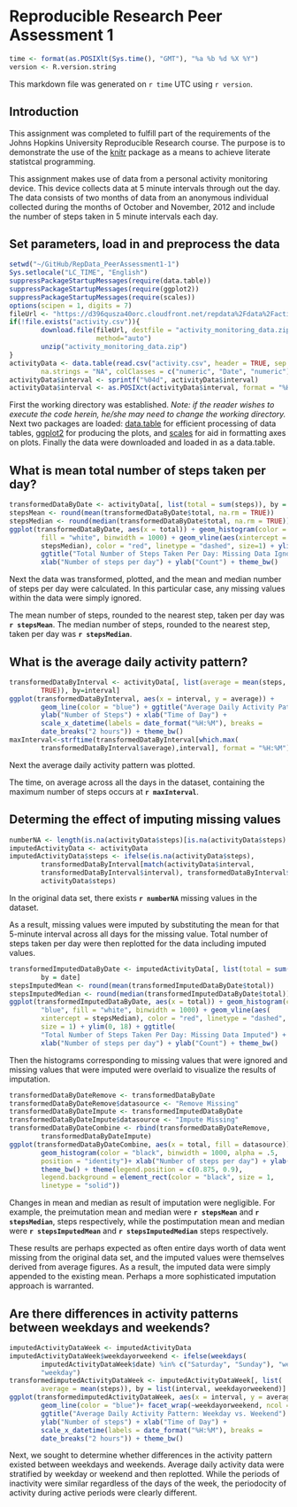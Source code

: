 Reproducible Research Peer Assessment 1
========================================================
```r
time <- format(as.POSIXlt(Sys.time(), "GMT"), "%a %b %d %X %Y")
version <- R.version.string
```
This markdown file was generated on `r time` UTC using `r version`.

## Introduction

This assignment was completed to fulfill part of the requirements of the Johns Hopkins University Reproducible Research course.  The purpose is to demonstrate the use of the [knitr](http://cran.r-project.org/web/packages/knitr/) package as a means to achieve literate statistcal programming.

This assignment makes use of data from a personal activity monitoring device. This device collects data at 5 minute intervals through out the day. The data consists of two months of data from an anonymous individual collected during the months of October and November, 2012 and include the number of steps taken in 5 minute intervals each day.


## Set parameters, load in and preprocess the data

```r
setwd("~/GitHub/RepData_PeerAssessment1-1")
Sys.setlocale("LC_TIME", "English")
suppressPackageStartupMessages(require(data.table))
suppressPackageStartupMessages(require(ggplot2))
suppressPackageStartupMessages(require(scales))
options(scipen = 1, digits = 7)
fileUrl <- "https://d396qusza40orc.cloudfront.net/repdata%2Fdata%2Factivity.zip"
if(!file.exists("activity.csv")){
        download.file(fileUrl, destfile = "activity_monitoring_data.zip", 
                      method="auto")       
        unzip("activity_monitoring_data.zip")
}
activityData <- data.table(read.csv("activity.csv", header = TRUE, sep = ",",
        na.strings = "NA", colClasses = c("numeric", "Date", "numeric")))
activityData$interval <- sprintf("%04d", activityData$interval)
activityData$interval <- as.POSIXct(activityData$interval, format = "%H%M")
```

First the working directory was established.  *Note: if the reader wishes to execute the code herein, he/she may need to change the working directory.*  Next two packages are loaded: [data.table](http://cran.r-project.org/web/packages/data.table/index.html) for efficient processing of data tables, [ggplot2](http://ggplot2.org/) for producing the plots, and [scales](http://cran.r-project.org/web/packages/scales/index.html) for aid in formatting axes on plots. Finally the data were downloaded and loaded in as a data.table.


## What is mean total number of steps taken per day?

```r
transformedDataByDate <- activityData[, list(total = sum(steps)), by = date]
stepsMean <- round(mean(transformedDataByDate$total, na.rm = TRUE))
stepsMedian <- round(median(transformedDataByDate$total, na.rm = TRUE))
ggplot(transformedDataByDate, aes(x = total)) + geom_histogram(color = "blue", 
        fill = "white", binwidth = 1000) + geom_vline(aes(xintercept = 
        stepsMedian), color = "red", linetype = "dashed", size=1) + ylim(0, 18) + 
        ggtitle("Total Number of Steps Taken Per Day: Missing Data Ignored") + 
        xlab("Number of steps per day") + ylab("Count") + theme_bw()
```


Next the data was transformed, plotted, and the mean and median number of steps per day were calculated.  In this particular case, any missing values within the data were simply ignored.

The mean number of steps, rounded to the nearest step, taken per day was **`r stepsMean`**.
The median number of steps, rounded to the nearest step,  taken per day was **`r stepsMedian`**.


## What is the average daily activity pattern?

```r
transformedDataByInterval <- activityData[, list(average = mean(steps, na.rm = 
        TRUE)), by=interval]
ggplot(transformedDataByInterval, aes(x = interval, y = average)) + 
        geom_line(color = "blue") + ggtitle("Average Daily Activity Pattern") +  
        ylab("Number of Steps") + xlab("Time of Day") + 
        scale_x_datetime(labels = date_format("%H:%M"), breaks = 
        date_breaks("2 hours")) + theme_bw()
maxInterval<-strftime(transformedDataByInterval[which.max(
        transformedDataByInterval$average),interval], format = "%H:%M")
```

Next the average daily activity pattern was plotted.  

The time, on average across all the days in the dataset, containing 
the maximum number of steps occurs at **`r maxInterval`**.


## Determing the effect of imputing missing values

```r
numberNA <- length(is.na(activityData$steps)[is.na(activityData$steps) == TRUE])
imputedActivityData <- activityData
imputedActivityData$steps <- ifelse(is.na(activityData$steps), 
        transformedDataByInterval[match(activityData$interval, 
        transformedDataByInterval$interval), transformedDataByInterval$average], 
        activityData$steps)
```

In the original data set, there exists **`r numberNA`** missing values in the dataset.


As a result, missing values were imputed by substituting the mean for that 5-minute interval across all days for the missing value.  Total number of steps taken per day were then replotted for the data including imputed values.  

```r
transformedImputedDataByDate <- imputedActivityData[, list(total = sum(steps)),
        by = date]
stepsImputedMean <- round(mean(transformedImputedDataByDate$total))
stepsImputedMedian <- round(median(transformedImputedDataByDate$total))
ggplot(transformedImputedDataByDate, aes(x = total)) + geom_histogram(color =
        "blue", fill = "white", binwidth = 1000) + geom_vline(aes(
        xintercept = stepsMedian), color = "red", linetype = "dashed", 
        size = 1) + ylim(0, 18) + ggtitle(
        "Total Number of Steps Taken Per Day: Missing Data Imputed") + 
        xlab("Number of steps per day") + ylab("Count") + theme_bw()
```

Then the histograms corresponding to missing values that were ignored and missing values that were imputed were overlaid to visualize the results of imputation. 

```r
transformedDataByDateRemove <- transformedDataByDate
transformedDataByDateRemove$datasource <- "Remove Missing"
transformedDataByDateImpute <- transformedImputedDataByDate
transformedDataByDateImpute$datasource <- "Impute Missing"
transformedDataByDateCombine <- rbind(transformedDataByDateRemove,
        transformedDataByDateImpute)
ggplot(transformedDataByDateCombine, aes(x = total, fill = datasource)) + 
        geom_histogram(color = "black", binwidth = 1000, alpha = .5, 
        position = "identity")+ xlab("Number of steps per day") + ylab("Count") + 
        theme_bw() + theme(legend.position = c(0.875, 0.9),
        legend.background = element_rect(color = "black", size = 1, 
        linetype = "solid"))
```

Changes in mean and median as result of imputation were negligible.  For example,
the preimutation mean and median were **`r stepsMean`** and **`r stepsMedian`**, 
steps respectively, while the postimputation mean and median were **`r stepsImputedMean`** and **`r stepsImputedMedian`** steps respectively.

These results are perhaps expected as often entire days worth of data went missing from the original data set, and the imputed values were themselves derived from average figures. As a result, the imputed data were simply appended to the existing mean.  Perhaps a more sophisticated imputation approach is warranted.


## Are there differences in activity patterns between weekdays and weekends?

```r
imputedActivityDataWeek <- imputedActivityData
imputedActivityDataWeek$weekdayorweekend <- ifelse(weekdays(
        imputedActivityDataWeek$date) %in% c("Saturday", "Sunday"), "weekend", 
        "weekday")
transformedimputedActivityDataWeek <- imputedActivityDataWeek[, list(
        average = mean(steps)), by = list(interval, weekdayorweekend)]
ggplot(transformedimputedActivityDataWeek, aes(x = interval, y = average)) + 
        geom_line(color = "blue")+ facet_wrap(~weekdayorweekend, ncol = 1) +
        ggtitle("Average Daily Activity Pattern: Weekday vs. Weekend") + 
        ylab("Number of steps") + xlab("Time of Day") + 
        scale_x_datetime(labels = date_format("%H:%M"), breaks = 
        date_breaks("2 hours")) + theme_bw() 
```

Next, we sought to determine whether differences in the activity pattern existed
between weekdays and weekends.  Average daily activity data were stratified by weekday or weekend and then replotted.  While the periods of inactivity were similar regardless of the days of the week, the periodocity of activity during active periods were clearly different.


